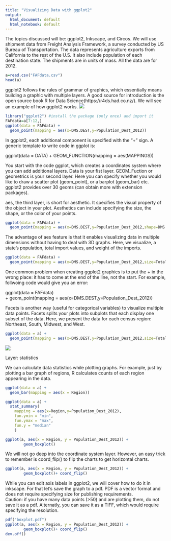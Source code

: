 ```yaml
---
title: "Visualizing Data with ggplot2"
output:
  html_document: default
  html_notebook: default
---
```


The topics discussed will be: ggplot2, Inkscape, and Circos.
We will use shipment data from Freight Analysis Framework, a survey conducted by US Bureau of Transportation. The data represents agriculture exports from California to the rest of the U.S. It also include population of each destination state. The shipments are in units of mass. All the data are for 2012.


```r
a=read.csv("FAFdata.csv")
head(a)
```

ggplot2 follows the rules of grammar of graphics, which essentially means building a graphic with multiple layers. A good source for introduction is the open source book R for Data Science(https://r4ds.had.co.nz/). We will see an example of how ggplot2 works.
![](grammarofgraphics.png)

```r
library("ggplot2") #install the package (only once) and import it
FAFdata=a[7:12,]
ggplot(data = FAFdata) + 
  geom_point(mapping = aes(x=DMS.DEST,y=Population_Dest_2012))
```

In ggplot2, each additional component is specified with the "+" sign. A generic template to write code in ggplot is:  

ggplot(data = DATA) + 
  GEOM_FUNCTION(mapping = aes(MAPPINGS))
  
You start with the code ggplot, which creates a coordinates system where you can add additional layers. Data is your fist layer. GEOM_Fuction or geometrics is your second layer. Here you can specify whether you would like to draw a scatter plot (geom_point), or a barplot (geom_bar) etc. ggplot2 provides over 30 geoms (can obtain more with extension packages).  

aes, the third layer, is short for aesthetic. It specifies the visual property of the object in your plot. Aesthetics can include specifying the size, the shape, or the color of your points.


```r
ggplot(data = FAFdata) + 
  geom_point(mapping = aes(x=DMS.DEST,y=Population_Dest_2012,shape=DMS.DEST,size=Total.M..in.2012,color=Total.KTons.in.2012))
```

The advantage of aes feature is that it enables visualizing data in multiple dimensions without having to deal with 3D graphs. Here, we visualize, a state's population, total import values, and weight of the imports.

```r
ggplot(data = FAFdata) + 
  geom_point(mapping = aes(x=DMS.DEST,y=Population_Dest_2012,size=Total.M..in.2012,color=Total.KTons.in.2012))
```

One common problem when creating ggplot2 graphics is to put the + in the wrong place: it has to come at the end of the line, not the start. For example, follwoing code would give you an error:

ggplot(data = FAFdata)  
  + geom_point(mapping = aes(x=DMS.DEST,y=Population_Dest_2012))
  
Facets is another way (useful for categorical variables) to visualize multiple data points. Facets splits your plots into subplots that each display one subset of the data. Here, we present the data for each census region: Northeast, South, Midwest, and West.


```r
ggplot(data = a) + 
  geom_point(mapping = aes(x=DMS.DEST,y=Population_Dest_2012,size=Total.KTons.in.2012)) +facet_wrap(~ Region, nrow  = 4) +  theme(axis.text.x=element_text(angle=90, hjust=1))
```

![](grammarofgraphics.png)


Layer: statistics  

We can calculate data statistics while plotting graphs. For example, just by plotting a bar graph of regions, R calculates counts of each region appearing in the data.

```r
ggplot(data = a) + 
  geom_bar(mapping = aes(x = Region))
```
```r
ggplot(data = a) + 
  stat_summary(
    mapping = aes(x=Region,y=Population_Dest_2012),
    fun.ymin = "min",
    fun.ymax = "max",
    fun.y = "median"
    )
```
```r
ggplot(a, aes(x = Region, y = Population_Dest_2012)) +
        geom_boxplot()
```


We will not go deep into the coordinate system layer. However, an easy trick to remember is coord_flip() to flip the charts to get horizontal charts.

```r
ggplot(a, aes(x = Region, y = Population_Dest_2012)) +
        geom_boxplot()+ coord_flip()
```

While you can edit axis labels in ggplot2, we will cover how to do it in inkscape. For that let's save the graph to a pdf. PDF is a vector format and does not require specifying size for publishing requirements.  
Caution: if you have many data points (>50) and are plotting them, do not save it as a pdf. Alternatly, you can save it as a TIFF, which would require specifying the resolution.

```r
pdf("boxplot.pdf")
ggplot(a, aes(x = Region, y = Population_Dest_2012)) +
        geom_boxplot()+ coord_flip()
dev.off()
```
